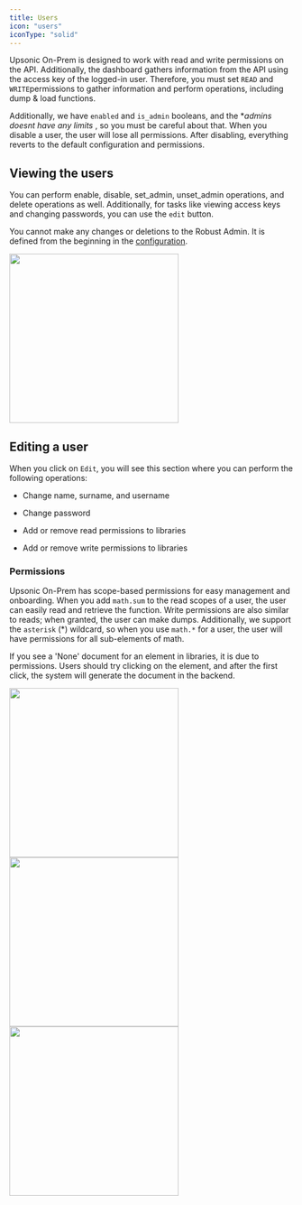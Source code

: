 ```yaml
---
title: Users
icon: "users"
iconType: "solid"
---
```




Upsonic On-Prem is designed to work with read and write permissions on the API. Additionally, the dashboard gathers information from the API using the access key of the logged-in user. Therefore, you must set  `READ` and `WRITE`permissions to gather information and perform operations, including dump & load functions.


Additionally, we have `enabled` and `is_admin` booleans, and the **admins doesnt have any limits* , so you must be careful about that. When you disable a user, the user will lose all permissions. After disabling, everything reverts to the default configuration and permissions.

## Viewing the users

You can perform enable, disable, set_admin, unset_admin operations, and delete operations as well. Additionally, for tasks like viewing access keys and changing passwords, you can use the `edit` button.


<Warning>You cannot make any changes or deletions to the Robust Admin. It is defined from the beginning in the [configuration](/on-prem/getting_started/install_on_prem#deployment).</Warning>


<img height="300" src="/images/users.svg" />



## Editing a user

When you click on `Edit`, you will see this section where you can perform the following operations:

- Change name, surname, and username
- Change password

- Add or remove read permissions to libraries
- Add or remove write permissions to libraries


### Permissions
Upsonic On-Prem has scope-based permissions for easy management and onboarding. When you add `math.sum` to the read scopes of a user, the user can easily read and retrieve the function. Write permissions are also similar to reads; when granted, the user can make dumps. Additionally, we support the `asterisk` (*) wildcard, so when you use `math.*` for a user, the user will have permissions for all sub-elements of math.


<Warning>If you see a 'None' document for an element in libraries, it is due to permissions. Users should try clicking on the element, and after the first click, the system will generate the document in the backend.</Warning>


<CardGroup cols={2}>
<img height="300" src="/images/user_edit.svg" />
<img height="300" src="/images/user_edit_read_scopes.svg" />
<img height="300" src="/images/user_edit_write_scopes.svg" />
</CardGroup>
